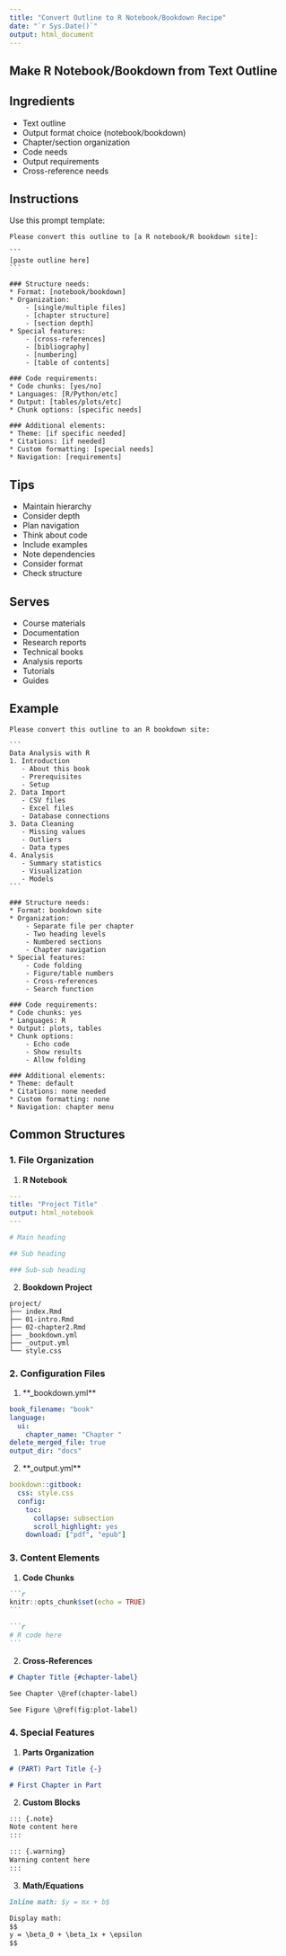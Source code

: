 ```yaml
---
title: "Convert Outline to R Notebook/Bookdown Recipe"
date: "`r Sys.Date()`"
output: html_document
---
```


## Make R Notebook/Bookdown from Text Outline {#outline-to-r-doc}

## Ingredients

* Text outline
* Output format choice (notebook/bookdown)
* Chapter/section organization
* Code needs
* Output requirements
* Cross-reference needs

## Instructions

Use this prompt template:

````
Please convert this outline to [a R notebook/R bookdown site]:

```
[paste outline here]
```

### Structure needs:
* Format: [notebook/bookdown]
* Organization:
    - [single/multiple files]
    - [chapter structure]
    - [section depth]
* Special features:
    - [cross-references]
    - [bibliography]
    - [numbering]
    - [table of contents]

### Code requirements:
* Code chunks: [yes/no]
* Languages: [R/Python/etc]
* Output: [tables/plots/etc]
* Chunk options: [specific needs]

### Additional elements:
* Theme: [if specific needed]
* Citations: [if needed]
* Custom formatting: [special needs]
* Navigation: [requirements]
````

## Tips

* Maintain hierarchy
* Consider depth
* Plan navigation
* Think about code
* Include examples
* Note dependencies
* Consider format
* Check structure

## Serves

* Course materials
* Documentation
* Research reports
* Technical books
* Analysis reports
* Tutorials
* Guides

## Example

````
Please convert this outline to an R bookdown site:

```
Data Analysis with R
1. Introduction
   - About this book
   - Prerequisites
   - Setup
2. Data Import
   - CSV files
   - Excel files
   - Database connections
3. Data Cleaning
   - Missing values
   - Outliers
   - Data types
4. Analysis
   - Summary statistics
   - Visualization
   - Models
```

### Structure needs:
* Format: bookdown site
* Organization:
    - Separate file per chapter
    - Two heading levels
    - Numbered sections
    - Chapter navigation
* Special features:
    - Code folding
    - Figure/table numbers
    - Cross-references
    - Search function

### Code requirements:
* Code chunks: yes
* Languages: R
* Output: plots, tables
* Chunk options:
    - Echo code
    - Show results
    - Allow folding

### Additional elements:
* Theme: default
* Citations: none needed
* Custom formatting: none
* Navigation: chapter menu
````

## Common Structures

### 1. File Organization

1. **R Notebook**
```yaml
---
title: "Project Title"
output: html_notebook
---

# Main heading

## Sub heading

### Sub-sub heading
```

2. **Bookdown Project**
```
project/
├── index.Rmd
├── 01-intro.Rmd
├── 02-chapter2.Rmd
├── _bookdown.yml
├── _output.yml
└── style.css
```

### 2. Configuration Files

1. **_bookdown.yml**
```yaml
book_filename: "book"
language:
  ui:
    chapter_name: "Chapter "
delete_merged_file: true
output_dir: "docs"
```

2. **_output.yml**
```yaml
bookdown::gitbook:
  css: style.css
  config:
    toc:
      collapse: subsection
      scroll_highlight: yes
    download: ["pdf", "epub"]
```

### 3. Content Elements

1. **Code Chunks**
````markdown
```r
knitr::opts_chunk$set(echo = TRUE)
```

```r
# R code here
```
````

2. **Cross-References**
```markdown
# Chapter Title {#chapter-label}

See Chapter \@ref(chapter-label)

See Figure \@ref(fig:plot-label)
```

### 4. Special Features

1. **Parts Organization**
```markdown
# (PART) Part Title {-}

# First Chapter in Part
```

2. **Custom Blocks**
```markdown
::: {.note}
Note content here
:::

::: {.warning}
Warning content here
:::
```

3. **Math/Equations**
```markdown
Inline math: $y = mx + b$

Display math:
$$
y = \beta_0 + \beta_1x + \epsilon
$$
```

